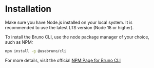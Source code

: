 

# Installation

<Callout emoji="">
  Make sure you have Node.js installed on your local system. It is recommended to use the latest LTS version (Node 18 or higher). 
</Callout>

To install the Bruno CLI, use the node package manager of your choice, such as NPM:
```bash copy
npm install -g @usebruno/cli
```
For more details, visit the official [NPM Page for Bruno CLI](https://www.npmjs.com/package/@usebruno/cli)